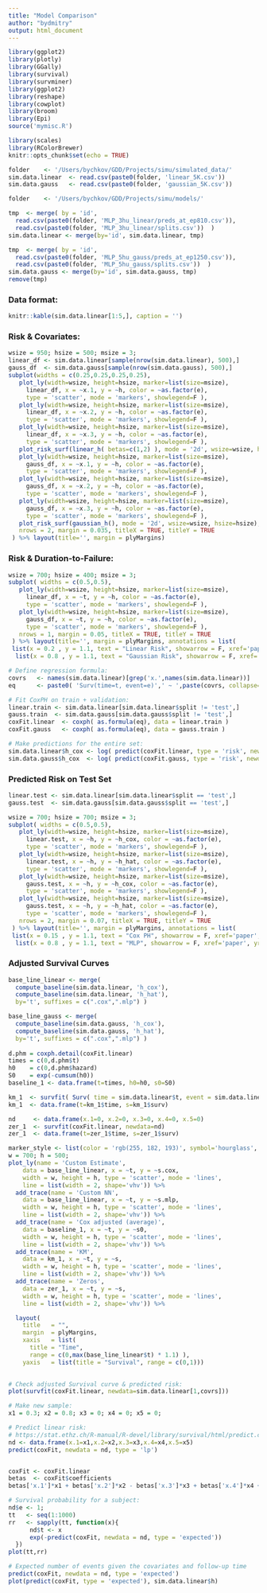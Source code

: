 ```yaml
---
title: "Model Comparison"
author: "bydmitry"
output: html_document
---
```

  
```r
library(ggplot2)
library(plotly)
library(GGally)
library(survival)
library(survminer)
library(ggplot2)
library(reshape)
library(cowplot)
library(broom)
library(Epi)
source('mymisc.R')

library(scales)
library(RColorBrewer)
knitr::opts_chunk$set(echo = TRUE)
```


```r
folder    <- '/Users/bychkov/GDD/Projects/simu/simulated_data/'
sim.data.linear  <- read.csv(paste0(folder, 'linear_5K.csv'))
sim.data.gauss   <- read.csv(paste0(folder, 'gaussian_5K.csv'))
```


```r
folder    <- '/Users/bychkov/GDD/Projects/simu/models/'

tmp  <- merge( by = 'id',
  read.csv(paste0(folder, 'MLP_3hu_linear/preds_at_ep810.csv')),
  read.csv(paste0(folder, 'MLP_3hu_linear/splits.csv'))  )
sim.data.linear <- merge(by='id', sim.data.linear, tmp)

tmp  <- merge( by = 'id',
  read.csv(paste0(folder, 'MLP_5hu_gauss/preds_at_ep1250.csv')),
  read.csv(paste0(folder, 'MLP_5hu_gauss/splits.csv'))  )
sim.data.gauss <- merge(by='id', sim.data.gauss, tmp)
remove(tmp)
```

### Data format:
```r
knitr::kable(sim.data.linear[1:5,], caption = '')
```

### Risk & Covariates:
```r
wsize = 950; hsize = 500; msize = 3;
linear_df <- sim.data.linear[sample(nrow(sim.data.linear), 500),]
gauss_df  <- sim.data.gauss[sample(nrow(sim.data.gauss), 500),]
subplot(widths = c(0.25,0.25,0.25,0.25),
   plot_ly(width=wsize, height=hsize, marker=list(size=msize),
     linear_df, x = ~x.1, y = ~h, color = ~as.factor(e), 
     type = 'scatter', mode = 'markers', showlegend=F ),
   plot_ly(width=wsize, height=hsize, marker=list(size=msize),
     linear_df, x = ~x.2, y = ~h, color = ~as.factor(e), 
     type = 'scatter', mode = 'markers', showlegend=F ),
   plot_ly(width=wsize, height=hsize, marker=list(size=msize),
     linear_df, x = ~x.3, y = ~h, color = ~as.factor(e), 
     type = 'scatter', mode = 'markers', showlegend=F ),
   plot_risk_surf(linear_h( betas=c(1,2) ), mode = '2d', wsize=wsize, hsize=hsize),
   plot_ly(width=wsize, height=hsize, marker=list(size=msize),
     gauss_df, x = ~x.1, y = ~h, color = ~as.factor(e), 
     type = 'scatter', mode = 'markers', showlegend=F ),
   plot_ly(width=wsize, height=hsize, marker=list(size=msize),
     gauss_df, x = ~x.2, y = ~h, color = ~as.factor(e), 
     type = 'scatter', mode = 'markers', showlegend=F ),
   plot_ly(width=wsize, height=hsize, marker=list(size=msize),
     gauss_df, x = ~x.3, y = ~h, color = ~as.factor(e), 
     type = 'scatter', mode = 'markers', showlegend=F ),
   plot_risk_surf(gaussian_h(), mode = '2d', wsize=wsize, hsize=hsize),
   nrows = 2, margin = 0.035, titleX = TRUE, titleY = TRUE
 ) %>% layout(title='', margin = plyMargins)
```


### Risk & Duration-to-Failure:
```r
wsize = 700; hsize = 400; msize = 3;
subplot( widths = c(0.5,0.5),
   plot_ly(width=wsize, height=hsize, marker=list(size=msize),
     linear_df, x = ~t, y = ~h, color = ~as.factor(e), 
     type = 'scatter', mode = 'markers', showlegend=F ),
   plot_ly(width=wsize, height=hsize, marker=list(size=msize),
     gauss_df, x = ~t, y = ~h, color = ~as.factor(e), 
     type = 'scatter', mode = 'markers', showlegend=F ),
   nrows = 1, margin = 0.05, titleX = TRUE, titleY = TRUE
 ) %>% layout(title='', margin = plyMargins, annotations = list(
 list(x = 0.2 , y = 1.1, text = "Linear Risk", showarrow = F, xref='paper', yref='paper'),
  list(x = 0.8 , y = 1.1, text = "Gaussian Risk", showarrow = F, xref='paper', yref='paper')))
```

```r
# Define regression formula:
covrs   <- names(sim.data.linear)[grep('x.',names(sim.data.linear))] 
eq      <- paste0( 'Surv(time=t, event=e)',' ~ ',paste(covrs, collapse=" + ") )

# Fit CoxPH on train + validation:
linear.train <- sim.data.linear[sim.data.linear$split != 'test',]
gauss.train  <- sim.data.gauss[sim.data.gauss$split != 'test',]
coxFit.linear  <- coxph( as.formula(eq), data = linear.train )
coxFit.gauss   <- coxph( as.formula(eq), data = gauss.train )

# Make predictions for the entire set:
sim.data.linear$h_cox <- log( predict(coxFit.linear, type = 'risk', newdata = sim.data.linear) ) 
sim.data.gauss$h_cox  <- log( predict(coxFit.gauss, type = 'risk', newdata = sim.data.gauss) ) 

```

### Predicted Risk on Test Set
```r
linear.test <- sim.data.linear[sim.data.linear$split == 'test',]
gauss.test  <- sim.data.gauss[sim.data.gauss$split == 'test',]

wsize = 700; hsize = 700; msize = 3;
subplot( widths = c(0.5,0.5),
   plot_ly(width=wsize, height=hsize, marker=list(size=msize),
     linear.test, x = ~h, y = ~h_cox, color = ~as.factor(e), 
     type = 'scatter', mode = 'markers', showlegend=F ),
   plot_ly(width=wsize, height=hsize, marker=list(size=msize),
     linear.test, x = ~h, y = ~h_hat, color = ~as.factor(e), 
     type = 'scatter', mode = 'markers', showlegend=F ),
   plot_ly(width=wsize, height=hsize, marker=list(size=msize),
     gauss.test, x = ~h, y = ~h_cox, color = ~as.factor(e), 
     type = 'scatter', mode = 'markers', showlegend=F ),
   plot_ly(width=wsize, height=hsize, marker=list(size=msize),
     gauss.test, x = ~h, y = ~h_hat, color = ~as.factor(e), 
     type = 'scatter', mode = 'markers', showlegend=F ),
   nrows = 2, margin = 0.07, titleX = TRUE, titleY = TRUE
 ) %>% layout(title='', margin = plyMargins, annotations = list(
 list(x = 0.15 , y = 1.1, text = "Cox PH", showarrow = F, xref='paper', yref='paper'),
  list(x = 0.8 , y = 1.1, text = "MLP", showarrow = F, xref='paper', yref='paper')))
```

### Adjusted Survival Curves
```r
base_line_linear <- merge(
  compute_baseline(sim.data.linear, 'h_cox'),
  compute_baseline(sim.data.linear, 'h_hat'),
  by='t', suffixes = c(".cox",".mlp") )

base_line_gauss <- merge(
  compute_baseline(sim.data.gauss, 'h_cox'),
  compute_baseline(sim.data.gauss, 'h_hat'),
  by='t', suffixes = c(".cox",".mlp") )
 
d.phm = coxph.detail(coxFit.linear)
times = c(0,d.phm$t)
h0    = c(0,d.phm$hazard)
S0    = exp(-cumsum(h0))
baseline_1 <- data.frame(t=times, h0=h0, s0=S0)

km_1  <- survfit( Surv( time = sim.data.linear$t, event = sim.data.linear$e ) ~ 1 )
km_1  <- data.frame(t=km_1$time, s=km_1$surv) 

nd     <- data.frame(x.1=0, x.2=0, x.3=0, x.4=0, x.5=0)
zer_1  <- survfit(coxFit.linear, newdata=nd)
zer_1  <- data.frame(t=zer_1$time, s=zer_1$surv) 

```

```r
marker_style <- list(color = 'rgb(255, 182, 193)', symbol='hourglass', opacity=0.9, size=8)
w = 700; h = 500;
plot_ly(name = 'Custom Estimate',
    data = base_line_linear, x = ~t, y = ~s.cox, 
    width = w, height = h, type = 'scatter', mode = 'lines',
    line = list(width = 2, shape='vhv')) %>%
  add_trace(name = 'Custom NN',
    data = base_line_linear, x = ~t, y = ~s.mlp, 
    width = w, height = h, type = 'scatter', mode = 'lines',
    line = list(width = 2, shape='vhv')) %>%
  add_trace(name = 'Cox adjusted (average)',
    data = baseline_1, x = ~t, y = ~s0, 
    width = w, height = h, type = 'scatter', mode = 'lines',
    line = list(width = 2, shape='vhv')) %>%
  add_trace(name = 'KM',
    data = km_1, x = ~t, y = ~s, 
    width = w, height = h, type = 'scatter', mode = 'lines',
    line = list(width = 2, shape='vhv')) %>%
  add_trace(name = 'Zeros',
    data = zer_1, x = ~t, y = ~s, 
    width = w, height = h, type = 'scatter', mode = 'lines',
    line = list(width = 2, shape='vhv')) %>%

  layout(
    title   = "",
    margin  = plyMargins,
    xaxis   = list(
      title = "Time",
      range = c(0,max(base_line_linear$t) * 1.1) ),
    yaxis   = list(title = "Survival", range = c(0,1)))
  
```


```r
# Check adjusted Survival curve & predicted risk:
plot(survfit(coxFit.linear, newdata=sim.data.linear[1,covrs]))

# Make new sample:
x1 = 0.3; x2 = 0.8; x3 = 0; x4 = 0; x5 = 0;

# Predict linear risk:
# https://stat.ethz.ch/R-manual/R-devel/library/survival/html/predict.coxph.html
nd <- data.frame(x.1=x1,x.2=x2,x.3=x3,x.4=x4,x.5=x5)
predict(coxFit, newdata = nd, type = 'lp') 


coxFit <- coxFit.linear
betas  <- coxFit$coefficients
betas['x.1']*x1 + betas['x.2']*x2 - betas['x.3']*x3 + betas['x.4']*x4 + betas['x.5']*x5 -0.05184996

# Survival probability for a subject:
nd$e <- 1;
tt   <- seq(1:1000)
rr   <- sapply(tt, function(x){
      nd$t <- x  
      exp(-predict(coxFit, newdata = nd, type = 'expected'))
  })
plot(tt,rr)

# Expected number of events given the covariates and follow-up time 
predict(coxFit, newdata = nd, type = 'expected')
plot(predict(coxFit, type = 'expected'), sim.data.linear$h)
```

